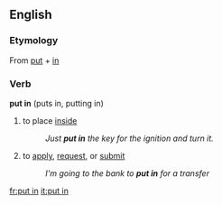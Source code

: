 ==English==

===Etymology===
From [[put]] + [[in]]

===Verb===
'''put in''' (puts in, putting in)

# to place [[inside]]
#: ''Just '''put in''' the key for the ignition and turn it.''
# to [[apply]], [[request]], or [[submit]]
#: ''I'm going to the bank to '''put in''' for a transfer''

[[fr:put in]]
[[it:put in]]